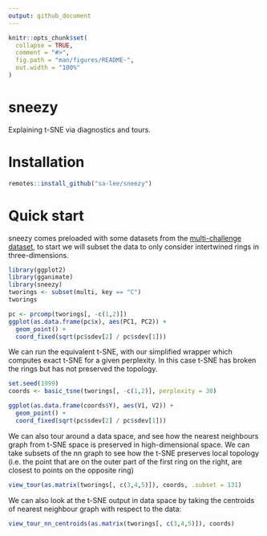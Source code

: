 ```yaml
---
output: github_document
---
```


<!-- README.md is generated from README.Rmd. Please edit that file -->

```r
knitr::opts_chunk$set(
  collapse = TRUE,
  comment = "#>",
  fig.path = "man/figures/README-",
  out.width = "100%"
)
```
# sneezy

Explaining t-SNE via diagnostics and tours.

# Installation

```r
remotes::install_github("sa-lee/sneezy")
```

# Quick start

sneezy comes preloaded with some datasets from the 
[multi-challenge dataset](http://ifs.tuwien.ac.at/dm/dataSets.html), to start
we will subset the data to only consider intertwined rings in three-dimensions.

```r
library(ggplot2)
library(gganimate)
library(sneezy)
tworings <- subset(multi, key == "C")
tworings

pc <- prcomp(tworings[, -c(1,2)])
ggplot(as.data.frame(pc$x), aes(PC1, PC2)) +
  geom_point() +
  coord_fixed(sqrt(pc$sdev[2] / pc$sdev[1]))
```

We can run the equivalent t-SNE, with our simplified wrapper which computes
exact t-SNE for a given perplexity. In this case t-SNE has broken the rings but
has not preserved the topology.
```r
set.seed(1999)
coords <- basic_tsne(tworings[, -c(1,2)], perplexity = 30)

ggplot(as.data.frame(coords$Y), aes(V1, V2)) +
  geom_point() +
  coord_fixed(sqrt(pc$sdev[2] / pc$sdev[1]))

```

We can also tour around a data space, and see how the nearest neighbours
graph from t-SNE space is preserved in high-dimensional space. We can take
subsets of the nn graph to see how the t-SNE preserves local topology 
(i.e. the point that are on the outer part of the first ring on the right, are
closest to points on the opposite ring)

```r
view_tour(as.matrix(tworings[, c(3,4,5)]), coords, .subset = 131)
```

We can also look at the t-SNE output in data space by taking the centroids
of nearest neighbour graph with respect to the data:

```r
view_tour_nn_centroids(as.matrix(tworings[, c(3,4,5)]), coords)
```

